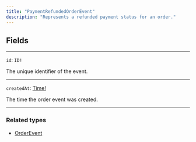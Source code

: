 ```yaml
---
title: "PaymentRefundedOrderEvent"
description: "Represents a refunded payment status for an order."
---
```


## Fields

---

`id`: `ID!`

The unique identifier of the event.

---

`createdAt`: [Time!](/reference/time)

The time the order event was created.

---

### Related types

* [OrderEvent](/reference/orderevent)